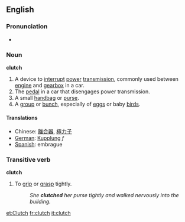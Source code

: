 ==English==

===Pronunciation===
{{wikipedia}}
*{{audio|en-us-clutch.ogg|Audio (US)}}

===Noun===
'''clutch'''
#A device to [[interrupt]] [[power]] [[transmission]], commonly used between [[engine]] and [[gearbox]] in a car.
#The [[pedal]] in a car that disengages power transmission.
#A small [[handbag]] or [[purse]].
#A [[group]] or [[bunch]], especially of [[eggs]] or baby [[birds]].

====Translations====
{{checktrans}}
*Chinese: [[離合器]], [[極力子]]
*[[German]]: [[Kupplung]] ''f''
*[[Spanish]]: embrague

===Transitive verb===
'''clutch'''
#To [[grip]] or [[grasp]] tightly.
#:''She '''clutched''' her purse tightly and walked nervously into the building.''


[[et:Clutch]]
[[fr:clutch]]
[[it:clutch]]